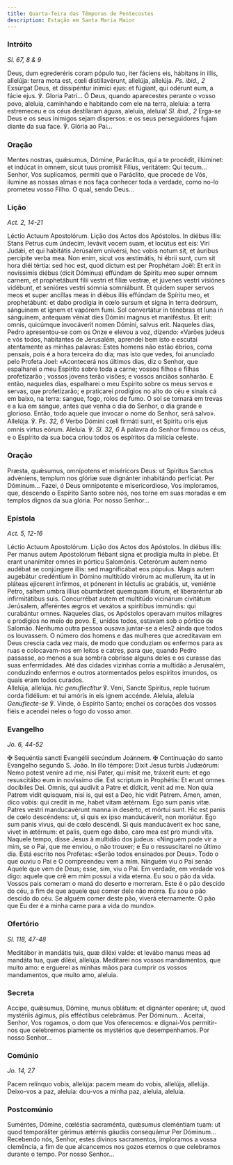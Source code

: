 ```yaml
---
title: Quarta-feira das Têmporas de Pentecostes
description: Estação em Santa Maria Maior
---
```


### Intróito

<em>Sl. 67, 8 & 9</em>

<div class="side-by-side not-content">
  <span>
    Deus, dum egrederéris coram pópulo tuo, iter fáciens eis, hábitans in illis,
    allelúja: terra mota est, cœli distillavérunt, allelúja, allelúja.
    <em>Ps. ibid., 2</em> Exsúrgat Deus, et dissipéntur inimíci ejus: et fúgiant,
    qui odérunt eum, a fácie ejus. ℣. Gloria Patri...
  </span>
  <span>
    Ó Deus, quando aparecestes perante o vosso povo, aleluia, caminhando e
    habitando com ele na terra, aleluia: a terra estremeceu e os céus destilaram
    águas, aleluia, aleluia! <em>Sl. ibid., 2</em> Erga-se Deus e os seus
    inimigos sejam dispersos: e os seus perseguidores fujam diante da sua face.
    ℣. Glória ao Pai...
  </span>
</div>

### Oração

<div class="side-by-side not-content">
  <span>
    Mentes nostras, quǽsumus, Dómine, Paráclitus, qui a te procédit, illúminet:
    et indúcat in omnem, sicut tuus promísit Fílius, veritátem: Qui tecum...
  </span>
  <span>
    Senhor, Vos suplicamos, permiti que o Paráclito, que procede de Vós, ilumine
    as nossas almas e nos faça conhecer toda a verdade, como no-lo prometeu
    vosso Filho. O qual, sendo Deus...
  </span>
</div>

### Lição

<em>Act. 2, 14-21</em>

<div class="side-by-side not-content">
  <span>Léctio Actuum Apostolórum.</span>
  <span>Lição dos Actos dos Apóstolos.</span>
  <span>
    In diébus illis: Stans Petrus cum úndecim, levávit vocem suam, et locútus
    est eis: Viri Judǽi, et qui habitátis Jerúsalem univérsi, hoc vobis notum
    sit, et áuribus percípite verba mea. Non enim, sicut vos æstimátis, hi ébrii
    sunt, cum sit hora diéi tértia: sed hoc est, quod dictum est per Prophétam
    Joël: Et erit in novíssimis diébus (dicit Dóminus) effúndam de Spíritu meo
    super omnem carnem, et prophetábunt fílii vestri et fíliæ vestræ, et júvenes
    vestri visiónes vidébunt, et senióres vestri sómnia somniábunt. Et quidem
    super servos meos et super ancíllas meas in diébus illis effúndam de Spíritu
    meo, et prophetábunt: et dabo prodígia in cœlo sursum et signa in terra
    deórsum, sánguinem et ignem et vapórem fumi. Sol convertátur in ténebras et
    luna in sánguinem, antequam véniat dies Dómini magnus et maniféstus. Et
    erit: omnis, quicúmque invocáverit nomen Dómini, salvus erit.
  </span>
  <span>
    Naqueles dias, Pedro apresentou-se com os Onze e elevou a voz, dizendo:
    «Varões judeus e vós todos, habitantes de Jerusalém, aprendei bem isto e
    escutai atentamente as minhas palavras: Estes homens não estão ébrios, coma
    pensais, pois é a hora terceira do dia; mas isto que vedes, foi anunciado
    pelo Profeta Joel: «Acontecerá nos últimos dias, diz o Senhor, que
    espalharei o meu Espírito sobre toda a carne; vossos filhos e filhas
    profetizarão ; vossos jovens terão visões; e vossos anciãos sonharão. E
    então, naqueles dias, espalharei o meu Espírito sobre os meus servos e
    servas, que profetizarão; e praticarei prodígios no alto do céu e sinais cá
    em baixo, na terra: sangue, fogo, rolos de fumo. O sol se tornará em trevas
    e a lua em sangue, antes que venha o dia do Senhor, o dia grande e glorioso.
    Então, todo aquele que invocar o nome do Senhor, será salvo».
  </span>
</div>

<div class="side-by-side not-content">
  <span>
    Allelúja. ℣. <em>Ps. 32, 6</em> Verbo Dómini cœli firmáti sunt, et Spíritu
    oris ejus omnis virtus eórum.
  </span>
  <span>
    Aleluia. ℣. <em>Sl. 32, 6</em> A palavra do Senhor firmou os céus, e o
    Espírito da sua boca criou todos os espíritos da milícia celeste.
  </span>
</div>

### Oração

<div class="side-by-side not-content">
  <span>
    Præsta, quǽsumus, omnípotens et miséricors Deus: ut Spíritus Sanctus
    advéniens, templum nos glóriæ suæ dignánter inhabitándo perfíciat. Per
    Dóminum...
  </span>
  <span>
    Fazei, ó Deus omnipotente e misericordioso, Vos imploramos, que, descendo o
    Espírito Santo sobre nós, nos torne em suas moradas e em templos dignos da
    sua glória. Por nosso Senhor...
  </span>
</div>

### Epístola

<em>Act. 5, 12-16</em>

<div class="side-by-side not-content">
  <span>Léctio Actuum Apostolórum.</span>
  <span>Lição dos Actos dos Apóstolos.</span>
  <span>
    In diébus illis: Per manus autem Apostolórum fiébant signa et prodígia multa
    in plebe. Et erant unanímiter omnes in pórticu Salomónis. Ceterórum autem
    nemo audébat se conjúngere illis: sed magnificábat eos pópulus. Magis autem
    augebátur credéntium in Dómino multitúdo virórum ac mulíerum, ita ut in
    pláteas ejícerent infírmos, et pónerent in léctulis ac grabátis, ut,
    veniénte Petro, saltem umbra illíus obumbráret quemquam illórum, et
    liberaréntur ab infirmitátibus suis. Concurrébat autem et multitúdo
    vicinárum civitátum Jerúsalem, afferéntes ægros et vexátos a spirítibus
    immúndis: qui curabántur omnes.
  </span>
  <span>
    Naqueles dias, os Apóstolos operavam muitos milagres e prodígios no meio do
    povo. E, unidos todos, estavam sob o pórtico de Salomão. Nenhuma outra
    pessoa ousava juntar-se a eles2 ainda que todos os louvassem. O número dos
    homens e das mulheres que acreditavam em Deus crescia cada vez mais, de modo
    que conduziam os enfermos para as ruas e colocavam-nos em leitos e catres,
    para que, quando Pedro passasse, ao menos a sua sombra cobrisse alguns deles
    e os curasse das suas enfermidades. Até das cidades vizinhas corria a
    multidão a Jerusalém, conduzindo enfermos e outros atormentados pelos
    espíritos imundos, os quais eram todos curados.
  </span>
</div>

<div class="side-by-side not-content">
  <span>
    Allelúja, allelúja. <em>hic genuflectitur</em> ℣. Veni, Sancte Spíritus,
    reple tuórum corda fidélium: et tui amóris in eis ignem accénde.
  </span>
  <span>
    Aleluia, aleluia <em>Genuflecte-se</em> ℣. Vinde, ó Espírito Santo; enchei
    os corações dos vossos fiéis e acendei neles o fogo do vosso amor.
  </span>
</div>

### Evangelho

<em>Jo. 6, 44-52</em>

<div class="side-by-side not-content">
  <span>
    <span class="text-red-500">✠</span> Sequéntia sancti Evangélii secúndum
    Joánnem.
  </span>
  <span>
    <span class="text-red-500">✠</span> Continuação do santo Evangelho segundo
    S. João.
  </span>
  <span>
    In illo témpore: Dixit Jesus turbis Judæórum: Nemo potest veníre ad me, nisi
    Pater, qui misit me, tráxerit eum: et ego resuscitábo eum in novíssimo die.
    Est scriptum in Prophétis: Et erunt omnes docíbiles Dei. Omnis, qui audívit
    a Patre et dídicit, venit ad me. Non quia Patrem vidit quisquam, nisi is,
    qui est a Deo, hic vidit Patrem. Amen, amen, dico vobis: qui credit in me,
    habet vitam ætérnam. Ego sum panis vitæ. Patres vestri manducavérunt manna
    in desérto, et mórtui sunt. Hic est panis de cœlo descéndens: ut, si quis ex
    ipso manducáverit, non moriátur. Ego sum panis vivus, qui de cœlo descéndi.
    Si quis manducáverit ex hoc sane, vivet in ætérnum: et palis, quem ego dabo,
    caro mea est pro mundi vita.
  </span>
  <span>
    Naquele tempo, disse Jesus à multidão dos judeus: «Ninguém pode vir a mim,
    se o Pai, que me enviou, o não trouxer; e Eu o ressuscitarei no último dia.
    Está escrito nos Profetas: «Serão todos ensinados por Deus». Todo o que
    ouviu o Pai e O compreendeu vem a mim. Ninguém viu o Pai senão Aquele que
    vem de Deus; esse, sim, viu o Pai. Em verdade, em verdade vos digo: aquele
    que crê em mim possui a vida eterna. Eu sou o pão da vida. Vossos pais
    comeram o maná do deserto e morreram. Este é o pão descido do céu, a fim de
    que aquele que comer dele não morra. Eu sou o pão descido do céu. Se alguém
    comer deste pão, viverá eternamente. O pão que Eu der é a minha carne para a
    vida do mundo».
  </span>
</div>

### Ofertório

<em>Sl. 118, 47-48</em>

<div class="side-by-side not-content">
  <span>
    Meditábor in mandátis tuis, quæ diléxi valde: et levábo manus meas ad
    mandáta tua, quæ diléxi, allelúja.
  </span>
  <span>
    Meditarei nos vossos mandamentos, que muito amo: e erguerei as minhas mãos
    para cumprir os vossos mandamentos, que muito amo, aleluia.
  </span>
</div>

### Secreta

<div class="side-by-side not-content">
  <span>
    Accipe, quǽsumus, Dómine, munus oblátum: et dignánter operáre; ut, quod
    mystériis ágimus, piis efféctibus celebrámus. Per Dóminum...
  </span>
  <span>
    Aceitai, Senhor, Vos rogamos, o dom que Vos oferecemos: e dignai-Vos
    permitir-nos que celebremos piamente os mystérios que desempenhamos. Por
    nosso Senhor...
  </span>
</div>

### Comúnio

<em>Jo. 14, 27</em>

<div class="side-by-side not-content">
  <span>
    Pacem relínquo vobis, allelúja: pacem meam do vobis, allelúja, allelúja.
  </span>
  <span>Deixo-vos a paz, aleluia: dou-vos a minha paz, aleluia, aleluia.</span>
</div>

### Postcomúnio

<div class="side-by-side not-content">
  <span>
    Suméntes, Dómine, cœléstia sacraménta, quǽsumus cleméntiam tuam: ut quod
    temporáliter gérimus ætérnis gáudiis consequámur Per Dóminum...
  </span>
  <span>
    Recebendo nós, Senhor, estes divinos sacramentos, imploramos a vossa
    clemência, a fim de que alcancemos nos gozos eternos o que celebramos
    durante o tempo. Por nosso Senhor...
  </span>
</div>
